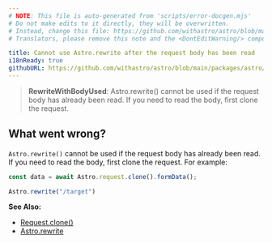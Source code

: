```yaml
---
# NOTE: This file is auto-generated from 'scripts/error-docgen.mjs'
# Do not make edits to it directly, they will be overwritten.
# Instead, change this file: https://github.com/withastro/astro/blob/main/packages/astro/src/core/errors/errors-data.ts
# Translators, please remove this note and the <DontEditWarning/> component.

title: Cannot use Astro.rewrite after the request body has been read
i18nReady: true
githubURL: https://github.com/withastro/astro/blob/main/packages/astro/src/core/errors/errors-data.ts
---
```


<DontEditWarning />


> **RewriteWithBodyUsed**: Astro.rewrite() cannot be used if the request body has already been read. If you need to read the body, first clone the request.

## What went wrong?
`Astro.rewrite()` cannot be used if the request body has already been read. If you need to read the body, first clone the request. For example:

```js
const data = await Astro.request.clone().formData();

Astro.rewrite("/target")
```

**See Also:**
-  [Request.clone()](https://developer.mozilla.org/en-US/docs/Web/API/Request/clone)
-  [Astro.rewrite](/vi/reference/api-reference/#rewrite)



